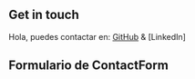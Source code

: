 
## Get in touch

Hola, puedes contactar en: [GitHub](https://gitlab.com/albert_ramirez) & [LinkedIn]

## Formulario de ContactForm
<ContactForm />